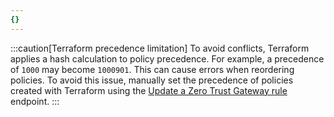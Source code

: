 ```yaml
---
{}
---
```


:::caution[Terraform precedence limitation]
To avoid conflicts, Terraform applies a hash calculation to policy precedence. For example, a precedence of `1000` may become `1000901`. This can cause errors when reordering policies. To avoid this issue, manually set the precedence of policies created with Terraform using the [Update a Zero Trust Gateway rule](/api/resources/zero_trust/subresources/gateway/subresources/rules/methods/update/) endpoint.
:::
